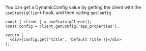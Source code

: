 You can get a DynamicConfig value by getting the client with the `useStatsigClient` hook, and then calling `getConfig`

```tsx
const { client } = useStatsigClient();
const config = client.getConfig('app_properties');

return (
  <div>{config.get('title', 'Default Title')}</div>
);
```

